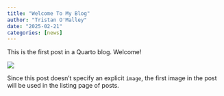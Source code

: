 ```yaml
---
title: "Welcome To My Blog"
author: "Tristan O'Malley"
date: "2025-02-21"
categories: [news]
---
```


This is the first post in a Quarto blog. Welcome!

![](thumbnail.jpg)

Since this post doesn't specify an explicit `image`, the first image in the post will be used in the listing page of posts.

